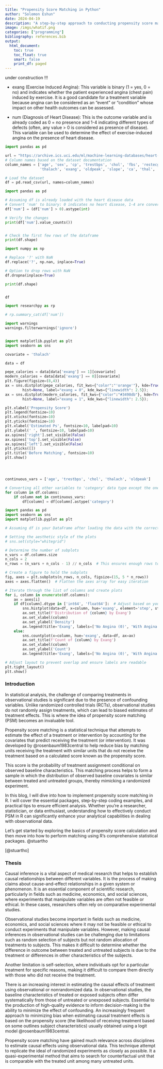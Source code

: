 ```yaml
---
title: "Propensity Score Matching in Python"
author: "Solomon Eshun"
date: 2024-04-19
description: "A step-by-step approach to conducting propensity score matching in Python"
image: /imgs/whatif.png
categories: ["programming"]
bibliography: references.bib
output: 
  html_document:
    toc: true
    toc_float: true
    smart: false
    print_df: paged
---
```



under construction !!!







- exang (Exercise Induced Angina): This variable is binary (1 = yes, 0 = no) and indicates whether the patient experienced angina (chest pain) induced by exercise. It is a good candidate for a treatment variable because angina can be considered as an "event" or "condition" whose impact on other health outcomes can be assessed.

- num (Diagnosis of Heart Disease): This is the outcome variable and is already coded as 0 = no presence and 1-4 indicating different types of defects (often, any value > 0 is considered as presence of disease). This variable can be used to determine the effect of exercise-induced angina on the presence of heart disease.


```python

import pandas as pd

url = "https://archive.ics.uci.edu/ml/machine-learning-databases/heart-disease/processed.cleveland.data"
# Column names based on the dataset documentation
column_names = ['age', 'sex', 'cp', 'trestbps', 'chol', 'fbs', 'restecg',
                'thalach', 'exang', 'oldpeak', 'slope', 'ca', 'thal', 'num']

# Load the dataset
df = pd.read_csv(url, names=column_names)

import pandas as pd

# Assuming df is already loaded with the heart disease data
# Convert 'num' to binary: 0 indicates no heart disease, 1-4 are converted to 1 indicating presence of heart disease
df['num'] = (df['num'] > 0).astype(int)

# Verify the changes
print(df['num'].value_counts())


# Check the first few rows of the dataframe
print(df.shape)

import numpy as np

# Replace '?' with NaN
df.replace('?', np.nan, inplace=True)

# Option to drop rows with NaN
df.dropna(inplace=True)

print(df.shape)


df
```


```python

import researchpy as rp

# rp.summary_cat(df['num'])

import warnings
warnings.filterwarnings('ignore')


import matplotlib.pyplot as plt
import seaborn as sns

covariate = 'thalach'

data = df

pepe_calories = data[data['exang'] == 1][covariate]
modern_calories = data[data['exang'] == 0][covariate]
plt.figure(figsize=(8,4))
ax = sns.distplot(pepe_calories, fit_kws={"color":"'orange'"}, kde=True,#palette=["#3498db",'orange']
        hist=None, label="exang = 0", kde_kws={"linewidth": 2.5});
ax = sns.distplot(modern_calories, fit_kws={"color":"#3498db"}, kde=True,
        hist=None, label="exang = 1", kde_kws={"linewidth": 2.5});

plt.xlabel('Propensity Score')
plt.legend(fontsize=10)
plt.xticks(fontsize=10)
plt.yticks(fontsize=10)
plt.xlabel('Estimated Ps', fontsize=10, labelpad=10)
plt.ylabel(' ', fontsize=10, labelpad=10)
ax.spines['right'].set_visible(False)
ax.spines['top'].set_visible(False)
ax.spines['left'].set_visible(False)
plt.yticks([])
plt.title('Before Matching', fontsize=10)
plt.show()





```


```python
continuous_vars = ['age', 'trestbps', 'chol', 'thalach', 'oldpeak']

# Converting all other variables to 'category' data type except the ones in continuous_vars
for column in df.columns:
    if column not in continuous_vars:
        df[column] = df[column].astype('category')

```


```python

import pandas as pd
import seaborn as sns
import matplotlib.pyplot as plt

# Assuming df is your DataFrame after loading the data with the correct column names

# Setting the aesthetic style of the plots
# sns.set(style="whitegrid")

# Determine the number of subplots
n_vars = df.columns.size
n_cols = 2
n_rows = (n_vars + n_cols - 1) // n_cols  # This ensures enough rows to accommodate all plots

# Create a figure to hold the subplots
fig, axes = plt.subplots(n_rows, n_cols, figsize=(15, 5 * n_rows))
axes = axes.flatten()  # Flatten the axes array for easy iteration

# Iterate through the list of columns and create plots
for i, column in enumerate(df.columns):
    ax = axes[i]
    if df[column].dtype in ['int64', 'float64']:  # Adjust based on your specific data types
        sns.histplot(data=df, x=column, hue='exang', element='step', stat='density', common_norm=False, ax=ax)
        ax.set_title(f'Distribution of {column} by Exang')
        ax.set_xlabel(column)
        ax.set_ylabel('Density')
        ax.legend(title='Exang', labels=['No Angina (0)', 'With Angina (1)'])
    else:
        sns.countplot(x=column, hue='exang', data=df, ax=ax)
        ax.set_title(f'Count of {column} by Exang')
        ax.set_xlabel(column)
        ax.set_ylabel('Count')
        ax.legend(title='Exang', labels=['No Angina (0)', 'With Angina (1)'])

# Adjust layout to prevent overlap and ensure labels are readable
plt.tight_layout()
plt.show()


```

### Introduction


In statistical analysis, the challenge of comparing treatments in observational studies is significant due to the presence of confounding variables. Unlike randomized controlled trials (RCTs), observational studies do not randomly assign treatments, which can lead to biased estimates of treatment effects. This is where the idea of propensity score matching (PSM) becomes an invaluable tool.

Propensity score matching is a statistical technique that attempts to estimate the effect of a treatment or intervention by accounting for the covariates that predict receiving the treatment (or intervention). It was developed by @rosenbaum1983central to help reduce bias by matching units receiving the treatment with similar units that do not receive the treatment based on a calculated score known as the propensity score.

This score is the probability of treatment assignment conditional on observed baseline characteristics. This matching process helps to form a sample in which the distribution of observed baseline covariates is similar between treated and untreated groups, thereby mimicking a randomized experiment.

In this blog, I will dive into how to implement propensity score matching in R. I will cover the essential packages, step-by-step coding examples, and practical tips to ensure efficient analysis. Whether you're a researcher, statistician, or data enthusiast, understanding how to effectively conduct PSM in R can significantly enhance your analytical capabilities in dealing with observational data.

Let’s get started by exploring the basics of propensity score calculation and then move into how to perform matching using R’s comprehensive statistical packages. @stuartho

[@stuartho]

### Thesis

Causal inference is a vital aspect of medical research that helps to establish causal relationships between different variables. It is the process of making claims about cause-and-effect relationships in a given system or phenomenon. It is an essential component of scientific research, particularly in fields such as medicine, economics, and social sciences, where experiments that manipulate variables are often not feasible or ethical. In these cases, researchers often rely on comparative experimental studies.


Observational studies become important in fields such as medicine, economics, and social sciences where it may not be feasible or ethical to conduct experiments that manipulate variables. However, making causal inferences in observational studies can be challenging due to limitations such as random selection of subjects but not random allocation of treatments to subjects. This makes it difficult to determine whether the difference in outcome between treated and untreated subjects is due to the treatment or differences in other characteristics of the subjects.

Another limitation is self-selection, where individuals opt for a particular treatment for specific reasons, making it difficult to compare them directly with those who did not receive the treatment.

There is an increasing interest in estimating the causal effects of treatment using observational or nonrandomized data. In observational studies, the baseline characteristics of treated or exposed subjects often differ systematically from those of untreated or unexposed subjects. Essential to the production of high-quality evidence to inform decision-making is the ability to minimize the effect of confounding. An increasingly frequent approach to minimizing bias when estimating causal treatment effects is based on the propensity score (the likelihood of receiving treatment based on some outlines subject characteristics) usually obtained using a logit model @rosenbaum1983central.

Propensity score matching have gained much relevance across disciplines to estimate causal effects using observational data. This technique attempt to replicate the ideal of randomized experiments as closely as possible. It a quasi-experimental method that aims to search for counterfactual unit that is comparable with the treated unit among many untreated units.
